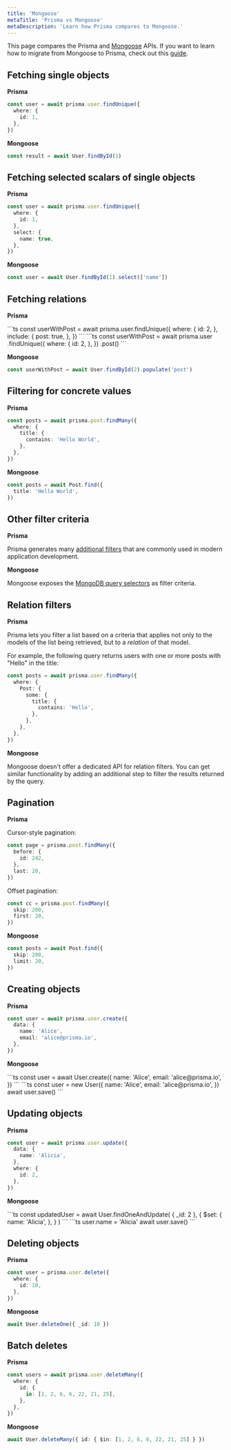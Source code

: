 ```yaml
---
title: 'Mongoose'
metaTitle: 'Prisma vs Mongoose'
metaDescription: 'Learn how Prisma compares to Mongoose.'
---
```


<TopBlock>

This page compares the Prisma and [Mongoose](https://mongoosejs.com/docs/guide.html) APIs. If you want to learn how to migrate from Mongoose to Prisma, check out this [guide](/orm/more/migrating-to-prisma/migrate-from-mongoose).

</TopBlock>

## Fetching single objects

**Prisma**

```ts
const user = await prisma.user.findUnique({
  where: {
    id: 1,
  },
})
```

**Mongoose**

```ts
const result = await User.findById(1)
```

## Fetching selected scalars of single objects

**Prisma**

```ts
const user = await prisma.user.findUnique({
  where: {
    id: 1,
  },
  select: {
    name: true,
  },
})
```

**Mongoose**

```ts
const user = await User.findById(1).select(['name'])
```

## Fetching relations

**Prisma**

<TabbedContent>
<TabItem value="Using `include`">
```ts
const userWithPost = await prisma.user.findUnique({
  where: {
    id: 2,
  },
  include: {
    post: true,
  },
})
```
</TabItem>
<TabItem value="Fluent API">
```ts
const userWithPost = await prisma.user
  .findUnique({
    where: {
      id: 2,
    },
  })
  .post()
```
</TabItem>
</TabbedContent>

**Mongoose**

```ts
const userWithPost = await User.findById(2).populate('post')
```

## Filtering for concrete values

**Prisma**

```ts
const posts = await prisma.post.findMany({
  where: {
    title: {
      contains: 'Hello World',
    },
  },
})
```

**Mongoose**

```ts
const posts = await Post.find({
  title: 'Hello World',
})
```

## Other filter criteria

**Prisma**

Prisma generates many [additional filters](/orm/prisma-client/queries/filtering-and-sorting) that are commonly used in modern application development.

**Mongoose**

Mongoose exposes the [MongoDB query selectors](https://docs.mongodb.com/manual/reference/operator/query/#query-selectors) as filter criteria.

## Relation filters

**Prisma**

Prisma lets you filter a list based on a criteria that applies not only to the models of the list being retrieved, but to a _relation_ of that model.

For example, the following query returns users with one or more posts with "Hello" in the title:

```ts
const posts = await prisma.user.findMany({
  where: {
    Post: {
      some: {
        title: {
          contains: 'Hello',
        },
      },
    },
  },
})
```

**Mongoose**

Mongoose doesn't offer a dedicated API for relation filters. You can get similar functionality by adding an additional step to filter the results returned by the query.

## Pagination

**Prisma**

Cursor-style pagination:

```ts
const page = prisma.post.findMany({
  before: {
    id: 242,
  },
  last: 20,
})
```

Offset pagination:

```ts
const cc = prisma.post.findMany({
  skip: 200,
  first: 20,
})
```

**Mongoose**

```ts
const posts = await Post.find({
  skip: 200,
  limit: 20,
})
```

## Creating objects

**Prisma**

```ts
const user = await prisma.user.create({
  data: {
    name: 'Alice',
    email: 'alice@prisma.io',
  },
})
```

**Mongoose**

<TabbedContent>
<TabItem value="Using `create`">
```ts
const user = await User.create({
  name: 'Alice',
  email: 'alice@prisma.io',
})
```
</TabItem>
<TabItem value="Using `save`">
```ts
const user = new User({
  name: 'Alice',
  email: 'alice@prisma.io',
})
await user.save()
```
</TabItem>
</TabbedContent>

## Updating objects

**Prisma**

```ts
const user = await prisma.user.update({
  data: {
    name: 'Alicia',
  },
  where: {
    id: 2,
  },
})
```

**Mongoose**

<TabbedContent>
<TabItem value="Using `findOneAndUpdate`">
```ts
const updatedUser = await User.findOneAndUpdate(
  { _id: 2 },
  {
    $set: {
      name: 'Alicia',
    },
  }
)
```
</TabItem>
<TabItem value="Using `save`">
```ts
user.name = 'Alicia'
await user.save()
```
</TabItem>
</TabbedContent>

## Deleting objects

**Prisma**

```ts
const user = prisma.user.delete({
  where: {
    id: 10,
  },
})
```

**Mongoose**

```ts
await User.deleteOne({ _id: 10 })
```

## Batch deletes

**Prisma**

```ts
const users = await prisma.user.deleteMany({
  where: {
    id: {
      in: [1, 2, 6, 6, 22, 21, 25],
    },
  },
})
```

**Mongoose**

```ts
await User.deleteMany({ id: { $in: [1, 2, 6, 6, 22, 21, 25] } })
```
